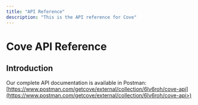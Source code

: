 ```yaml
---
title: "API Reference"
description: "This is the API reference for Cove"
---
```


# Cove API Reference

## Introduction

Our complete API documentation is available in Postman:
[https://www.postman.com/getcove/external/collection/6lv6roh/cove-api](https://www.postman.com/getcove/external/collection/6lv6roh/cove-api>)
